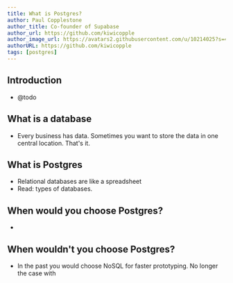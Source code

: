 ```yaml
---
title: What is Postgres?
author: Paul Copplestone
author_title: Co-founder of Supabase
author_url: https://github.com/kiwicopple
author_image_url: https://avatars2.githubusercontent.com/u/10214025?s=400&u=c6775be2ae667e2acae3ccd347fed62bb3f5b3e7&v=4
authorURL: https://github.com/kiwicopple
tags: [postgres]
---
```



## Introduction

- @todo

## What is a database

- Every business has data. Sometimes you want to store the data in one central location. That's it.

## What is Postgres

- Relational databases are like a spreadsheet
- Read: types of databases.

## When would you choose Postgres?

- 

## When wouldn't you choose Postgres?

- In the past you would choose NoSQL for faster prototyping. No longer the case with